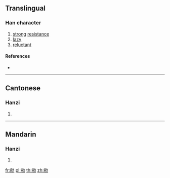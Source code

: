 {{character info/new}}
==Translingual==

===Han character===
{{Han char|rn=19|rad=力|as=08|sn=10|four=|canj=MBKS|ids=⿰兩力}}

# [[strong]] [[resistance]]
# [[lazy]]
# [[reluctant]]

====References====
* {{Han ref|kx=0147.450|hdz=10373.030|uh=351D|ud=13597}}

----

==Cantonese==

===Hanzi===
{{yue-hanzi|jyut=[[loeng5]]|y=leung5}}

# {{defn|lang=yue|sort=力08}}

----

==Mandarin==

===Hanzi===
{{cmn-hanzi|pin=[[liǎng]] ([[liang3]])|wg=liang<sup>3</sup>}}

# {{defn|lang=cmn|sort=力08}}

[[fr:㔝]]
[[pl:㔝]]
[[th:㔝]]
[[zh:㔝]]